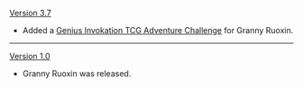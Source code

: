 {{Change History/Header}}
[[Version 3.7]]
* Added a [[Genius Invokation TCG/Stage/Granny Ruoxin/Anecdotes of Yesteryear|Genius Invokation TCG Adventure Challenge]] for Granny Ruoxin.
----
[[Version 1.0]]
* Granny Ruoxin was released.